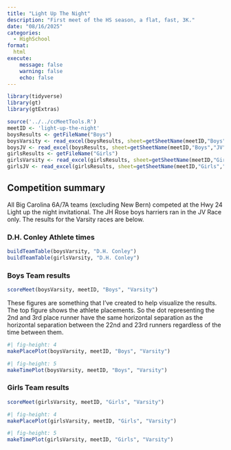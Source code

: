 ```yaml
---
title: "Light Up The Night"
description: "First meet of the HS season, a flat, fast, 3K."
date: "08/16/2025"
categories:
  - HighSchool
format: 
  html
execute:
    message: false
    warning: false
    echo: false
---
```


```r
library(tidyverse)
library(gt)
library(gtExtras)

source('../../ccMeetTools.R')
meetID <- 'light-up-the-night'
boysResults <- getFileName("Boys")
boysVarsity <- read_excel(boysResults, sheet=getSheetName(meetID,"Boys","Varsity"))
boysJV <- read_excel(boysResults, sheet=getSheetName(meetID,"Boys","JV"))
girlsResults <- getFileName("Girls")
girlsVarsity <- read_excel(girlsResults, sheet=getSheetName(meetID,"Girls","Varsity"))
girlsJV <- read_excel(girlsResults, sheet=getSheetName(meetID,"Girls","JV"))
```

## Competition summary
All Big Carolina 6A/7A teams (excluding New Bern) competed at the Hwy 24 Light up the night invitational. The JH Rose boys harriers ran in the JV Race only. The results for the Varsity races are below.

### D.H. Conley Athlete times
```r
buildTeamTable(boysVarsity, "D.H. Conley")
buildTeamTable(girlsVarsity, "D.H. Conley")
```

### Boys Team results
```r
scoreMeet(boysVarsity, meetID, "Boys", "Varsity")
```

These figures are something that I've created to help visualize the results. The top figure shows the athlete placements. So the dot representing the 2nd and 3rd place runner have the same horizontal separation as the horizontal separation between the 22nd and 23rd runners regardless of the time between them.

```r
#| fig-height: 4
makePlacePlot(boysVarsity, meetID, "Boys", "Varsity")
```

```r
#| fig-height: 5
makeTimePlot(boysVarsity, meetID, "Boys", "Varsity")
```

### Girls Team results
```r
scoreMeet(girlsVarsity, meetID, "Girls", "Varsity")
```

```r
#| fig-height: 4
makePlacePlot(girlsVarsity, meetID, "Girls", "Varsity")
```

```r
#| fig-height: 5
makeTimePlot(girlsVarsity, meetID, "Girls", "Varsity")
```
